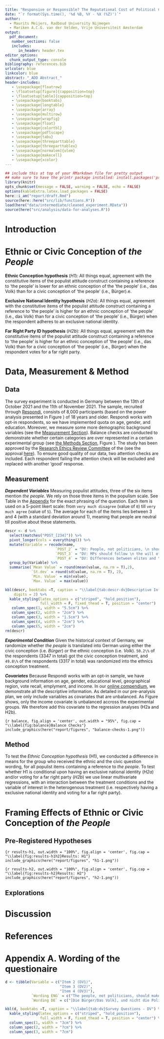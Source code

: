 ```yaml
---
title: "Responsive or Responsible? The Reputational Cost of Political Compromises"
date: "`r format(Sys.time(), '%d %B, %Y - %X (%Z)')`"
author:
  - Maurits Meijers, Radboud University Nijmegen
  - Mariken A.C.G. van der Velden, Vrije Universiteit Amsterdam
output: 
  pdf_document:
   number_sections: false
   includes:
      in_header: header.tex
editor_options: 
  chunk_output_type: console
bibliography: references.bib
urlcolor: blue
linkcolor: blue
abstract: "_ADD Abstract_"
header-includes:
   - \usepackage{floatrow}
   - \floatsetup[figure]{capposition=top}
   - \floatsetup[table]{capposition=top}
   - \usepackage{booktabs}
   - \usepackage{longtable}
   - \usepackage{array}
   - \usepackage{multirow}
   - \usepackage{wrapfig}
   - \usepackage{float}
   - \usepackage{colortbl}
   - \usepackage{pdflscape}
   - \usepackage{tabu}
   - \usepackage{threeparttable}
   - \usepackage{threeparttablex}
   - \usepackage[normalem]{ulem}
   - \usepackage{makecell}
   - \usepackage{xcolor}
---
```


```r
## include this at top of your RMarkdown file for pretty output
## make sure to have the printr package installed: install.packages('printr')
library(knitr)
opts_chunk$set(message = FALSE, warning = FALSE, echo = FALSE)
options(kableExtra.latex.load_packages = FALSE)
here::i_am("report/draft.Rmd")
source(here::here("src/lib/functions.R"))
load(here("data/intermediate/cleaned_experiment.RData"))
source(here("src/analysis/data-for-analyses.R"))
```

# Introduction

# Ethnic or Civic Conception of _the People_

**Ethnic Conception hypothesis** (_H1_):  All things equal, agreement with the constitutive items of the populist attitude construct containing a reference to 'the people' is lower for an ethnic conception of the 'the people' (i.e., das Volk) than for a civic conception of 'the people' (i.e., Bürger).e.

**Exclusive National Identity hypothesis** (_H2a_):  All things equal, agreement with the constitutive items of the populist attitude construct containing a reference to 'the people' is higher for an ethnic conception of 'the people' (i.e., das Volk) than for a civic conception of 'the people' (i.e., Bürger) when the respondent adheres to an exclusive national identity.

**Far Right Party ID hypothesis** (_H2b_): All things equal, agreement with the constitutive items of the populist attitude construct containing a reference to 'the people' is higher for an ethnic conception of 'the people' (i.e., das Volk) than for a civic conception of 'the people' (i.e., Bürger) when the respondent votes for a far right party. 


# Data, Measurement & Method

## Data
The survey experiment is conducted in Germany between the 13th of October 2021 and the 11th of November 2021.
The sample, recruited through [Respondi](https://www.respondi.com/EN/), consists of 8,000 participants (based on the power analysis presented in Figure \ref{fig:power}) of 18 years and older.
Respondi works with opt-in respondents, so we have implemented quota on age, gender, and education.
Moreover, we measure some more demographic background variables (see the [Measurement Section](#control-variables)).
Balance checks are conducted to demonstrate whether certain categories are over represented in a certain experimental group (see [the Methods Section](#method), Figure \ref{fig:balance}).
The study has been approved by the [Research Ethics Review Committee](https://fsw.vu.nl/nl/onderzoek/research-ethics-review/index.aspx) of the \textit{Vrije Universiteit Amsterdam} (see the approval [here](../docs/RERC_VU_wording-experiment.pdf)).
To ensure good quality of our data, two attention checks are included.
Each respondent failing the attention check will be excluded and replaced with another 'good' response.

## Measurement

**_Dependent Variables_**
Measuring populist attitudes, three of the six items mention _the people_.
We rely on those three items in the populism scale. See Table \ref{tab:dv} in the [Appendix](# Appendix A. Wording of the questionaire) for the exact phrasing of the question.
Each item is used on a 5-point likert scale: from `very much disagree` (value of `0`) till `very much agree` (value of `5`).
The average for each of the items lies between 3 and 4 (with a standard deviation around 1), meaning that people are neutral till positive about these statements. 

```r
descr <- d %>%
  select(matches("POST_[234]")) %>%
  pivot_longer(cols = everything()) %>%
  mutate(Variable = recode(name,
                       `POST_2` = "DV: People, not politicians, \n should make the most \n important political decisions",
                       `POST_3` = "DV: MPs should follow \n the will of the people",
                       `POST_4` = "DV: Differences between elites and \n the people are bigger than \n differences between the people")) %>%
  group_by(Variable) %>%
  summarise(`Mean Value` = round(mean(value, na.rm = T),2),
            `St.dev` = round(sd(value, na.rm = T), 2),
            `Min. Value` = min(value),
            `Max. Value` = max(value))

kbl(descr, booktabs =T, caption = "\\label{tab:descr-dv}Descriptive Information of Dependent Variables",
    digits = 2) %>%
  kable_styling(latex_options = c("striped", "hold_position"),
                full_width = F, fixed_thead = T, position = "center")  %>%
   column_spec(1, width = "5.5cm") %>%
   column_spec(2, width = "2cm") %>%
   column_spec(3, width = "1.5cm") %>%
   column_spec(4, width = "2cm") %>%
   column_spec(5, width = "2cm")
rm(descr)  
```

**_Experimental Condition_**
Given the historical context of Germany, we randomize whether _the people_ is translated into German using either the civic conception (i.e. _Bürger_) or the ethnic conception (i.e. _Volk_).
`50.2\%` of the respondents (3347 in total) got the civic conception treatment, and `49.8\%` of the respondents (3317 in total) was randomized into the ethnics conception treatment.

**_Covariates_**
Because Respondi works with an opt-in sample, we have background information on age, gender, educational level, geographical region, vote recall, emplyment, and income.
In our [online compendium](https://github.com/MarikenvdVelden/wording-experiment-populist-attitudes), we demonstrate all the descriptive information.
As detailed in our pre-analysis plan, we only include variables as covariates that are unbalanced. 
As Figure \ref{balance} shows, only the income covariate is unbalanced accross the experimental groups. 
We therefore add this covariate to the regression analyses (H2a and H2b).

```{r balance, fig.align = 'center', out.width = "95%", fig.cap = "\\label{fig:balance}Balance Checks"}
include_graphics(here("report/figures", "balance-checks-1.png"))
```


## Method
To test the _Ethnic Conception hypothesis_ (H1), we conducted a difference in means for the group who received the ethnic and the civic question wording, for all populist items containing a reference to _the people_.
To test whether H1 is conditional upon having an exclusive national identity (_H2a_) and/or voting for a far right party (_H2b_) we use linear multivariate regressions, with an interaction between the treatment conditions and the variable of interest in the heterogenous treatment (i.e. respectively having a exclusive national identity and voting for a far right party).

# Framing Effects of Ethnic or Civic Conception of _the People_
 
## Pre-Registered Hypotheses

```{r results-h1, out.width = "100%", fig.align = 'center', fig.cap = "\\label{fig:results-h1h2}Results: H1"}
include_graphics(here("report/figures", "h1-1.png"))
```

```{r results-h2, out.width = "100%", fig.align = 'center', fig.cap = "\\label{fig:results-h2}Results: H2"}
include_graphics(here("report/figures", "h2-1.png"))
```


## Explorations

# Discussion


\newpage
# References

\newpage

# Appendix A. Wording of the questionaire


```r
d <- tibble(Variable = c("Item 2 (DV1)",
                         "Item 3 (DV2)",
                         "Item 4 (DV3)"), 
            `Wording ENG` = c("The people, not politicians, should make the most important political decisions","he politicians in the German Bundestag need to follow the will of the people", "The political differences between elites and the people are greater than the differences among citizens"),
            `Wording DE` = c("[Die Bürger/Das Volk], und nicht die Politiker, sollte(n) die wichtigsten politischen Entscheidungen treffen", "Die Abgeordneten des Deutschen Bundestags müssen dem Willen [der Bürger/des Volkes] Folge leisten", "Die politischen Unterschiede zwischen den Eliten und [den Bürgern/dem Volk] sind größer als die Unterschiede (zwischen Bürgern)"))

kbl(d, booktabs =T, caption = "\\label{tab:dv}Survey Questions - DV") %>%
  kable_styling(latex_options = c("striped", "hold_position"),
                full_width = F, fixed_thead = T, position = "center") %>%
  column_spec(1, width = "3cm") %>%
  column_spec(2, width = "7cm") %>%
  column_spec(3, width = "7cm")

```
